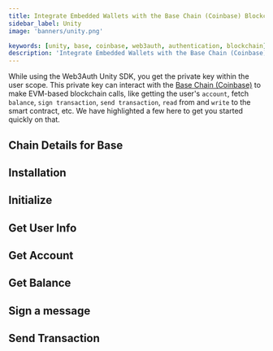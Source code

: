 ```yaml
---
title: Integrate Embedded Wallets with the Base Chain (Coinbase) Blockchain in Unity
sidebar_label: Unity
image: 'banners/unity.png'

keywords: [unity, base, coinbase, web3auth, authentication, blockchain]
description: 'Integrate Embedded Wallets with the Base Chain (Coinbase) Blockchain in Unity'
---
```



<SEO
  title="Integrate Embedded Wallets with the Base Chain (Coinbase) Blockchain in Unity"
  description="Integrate Embedded Wallets with the Base Chain (Coinbase) Blockchain in Unity"
  image="https://web3auth.io/docs/banners/base.png"
  slug="/embedded-wallets/connect-blockchain/evm/base/unity"
/>

While using the Web3Auth Unity SDK, you get the private key within the user scope. This private key can interact with the [Base Chain (Coinbase)](https://base.org/) to make EVM-based blockchain calls, like getting the user's `account`, fetch `balance`, `sign transaction`, `send transaction`, `read` from and `write` to the smart contract, etc. We have highlighted a few here to get you started quickly on that.

## Chain Details for Base

<ChainDetailsBase />

## Installation

<InstallationSnippet />

## Initialize

<InitialisationSnippet />

## Get User Info

<UserInfoSnippet />

## Get Account

<GetAccountSnippet />

## Get Balance

<GetBalanceSnippet />

## Sign a message

<SignMessageSnippet />

## Send Transaction

<SendTransactionSnippet />
